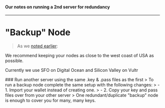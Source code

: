 #### Our notes on running a 2nd server for redundancy
---
# "Backup" Node
> As we [noted earlier](../../validator-guide-notes/software-setup/cloud-setup.md#server-requirements):
<div className="p-4 border border-gray-200 dark:border-gray-900 rounded mt-6">
<Callout emoji="⚠️">
    <p>We recommend keeping your nodes as close to the west coast of USA as possible.</p>
    <p>Currently we use SFO on Digital Ocean and Silicon Valley on Vultr</p>
</Callout>
</div>
### Run another server using the same .key & .pass files as the first
> To run a backup node complete the same setup with the following changes:
> - 1. Import your wallet instead of creating one.
> - 2. Copy your key and pass files over from your other server
> One redundant/duplicate "backup" node is enough to cover you for many, many keys.

